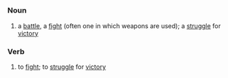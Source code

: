 =={{en}}==
===Noun===
# a [[battle]], a [[fight]] (often one in which weapons are used); a [[struggle]] for [[victory]]
===Verb===
# to [[fight]]; to [[struggle]] for [[victory]]